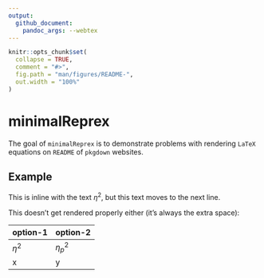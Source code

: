 ```yaml
---
output:
  github_document:
    pandoc_args: --webtex
---
```


```r
knitr::opts_chunk$set(
  collapse = TRUE,
  comment = "#>",
  fig.path = "man/figures/README-",
  out.width = "100%"
)
```

# minimalReprex

The goal of `minimalReprex` is to demonstrate problems with rendering `LaTeX`
equations on `README` of `pkgdown` websites.

## Example

This is inline with the text $\eta^2$, but this text moves to the next line.

This doesn't get rendered properly either (it's always the extra space):

option-1 | option-2
-------|-------
$\eta^2$ | $\eta^2_p$
x | y
